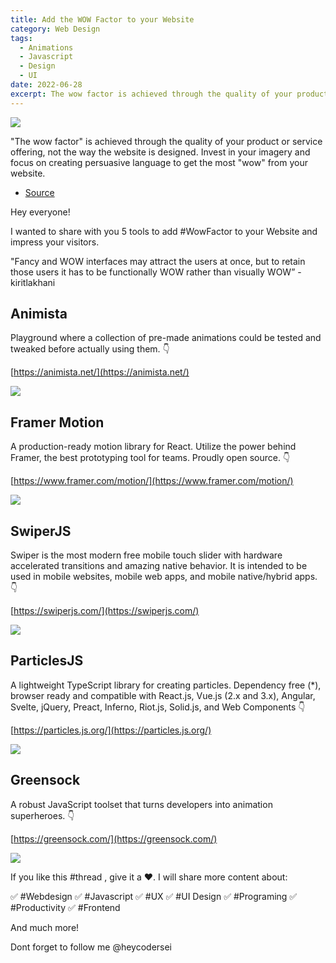 ```yaml
---
title: Add the WOW Factor to your Website
category: Web Design
tags:
  - Animations
  - Javascript
  - Design
  - UI
date: 2022-06-28
excerpt: The wow factor is achieved through the quality of your product or service offering, not the way the website is designed. Invest in your imagery and focus on...
---
```



<Image src="/images/blog/wow-factor.jpg" width={1703} height={980} />

"The wow factor" is achieved through the quality of your product or service offering, not the way the website is designed. Invest in your imagery and focus on creating persuasive language to get the most "wow" from your website.

- [Source](https://www.hallaminternet.com/wow-factor-web-design/)


Hey everyone!

I wanted to share with you 5 tools to add #WowFactor to your Website and impress your visitors.

"Fancy and WOW interfaces may attract the users at once, but to retain those users it has to be functionally WOW rather than visually WOW” - kiritlakhani


## Animista

Playground where a collection of pre-made animations could be tested and tweaked before actually using them. 👇

[https://animista.net/](https://animista.net/)

<Image src="/images/blog/wow-animista.jpg" width={1703} height={980} />

## Framer Motion

A production-ready motion library for React. Utilize the power behind Framer, the best prototyping tool for teams. Proudly open source. 👇

[https://www.framer.com/motion/](https://www.framer.com/motion/)

<Image src="/images/blog/wow-framer.jpg" width={1703} height={980} />

## SwiperJS

Swiper is the most modern free mobile touch slider with hardware accelerated transitions and amazing native behavior. It is intended to be used in mobile websites, mobile web apps, and mobile native/hybrid apps. 👇

[https://swiperjs.com/](https://swiperjs.com/)

<Image src="/images/blog/wow-swiper.jpg" width={1703} height={980} />

## ParticlesJS

A lightweight TypeScript library for creating particles. Dependency free (*), browser ready and compatible with React.js, Vue.js (2.x and 3.x), Angular, Svelte, jQuery, Preact, Inferno, Riot.js, Solid.js, and Web Components 👇

[https://particles.js.org/](https://particles.js.org/)

<Image src="/images/blog/wow-particles.jpg" width={1703} height={980} />

## Greensock

A robust JavaScript toolset that turns developers into animation superheroes. 👇

[https://greensock.com/](https://greensock.com/)

<Image src="/images/blog/wow-greensock.jpg" width={1703} height={980} />

If you like this #thread , give it a  ❤. I will share more content about:

✅ #Webdesign
✅ #Javascript
✅ #UX
✅ #UI Design
✅ #Programing 
✅ #Productivity 
✅ #Frontend 

And much more!

Dont forget to follow me @heycodersei